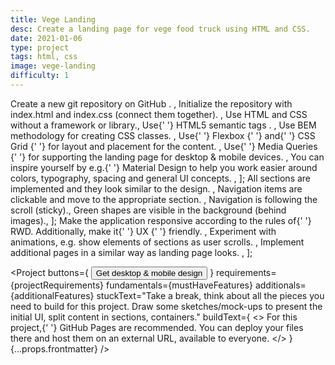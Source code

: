 ```yaml
---
title: Vege Landing
desc: Create a landing page for vege food truck using HTML and CSS.
date: 2021-01-06
type: project
tags: html, css
image: vege-landing
difficulty: 1
---
```




  <Text>
    Create a new git repository on <Link href="http://github.com/">GitHub</Link>
    .
  </Text>,
  <Text>
    Initialize the repository with index.html and index.css (connect them
    together).
  </Text>,
  <Text>Use HTML and CSS without a framework or library.</Text>,
  <Text>
    Use{' '}
    <Link href="https://www.w3schools.com/html/html5_semantic_elements.asp">
      HTML5 semantic tags
    </Link>
    .
  </Text>,
  <Text>
    Use <Link href="http://getbem.com/">BEM</Link> methodology for creating CSS
    classes.
  </Text>,
  <Text>
    Use{' '}
    <Link href="https://css-tricks.com/snippets/css/a-guide-to-flexbox/">
      Flexbox
    </Link>{' '}
    and{' '}
    <Link href="https://css-tricks.com/snippets/css/complete-guide-grid/">
      CSS Grid
    </Link>{' '}
    for layout and placement for the content.
  </Text>,
  <Text>
    Use{' '}
    <Link href="https://css-tricks.com/a-complete-guide-to-css-media-queries/">
      Media Queries
    </Link>{' '}
    for supporting the landing page for desktop & mobile devices.
  </Text>,
  <Text>
    You can inspire yourself by e.g.{' '}
    <Link href="https://material.io/design">Material Design</Link> to help you
    work easier around colors, typography, spacing and general UI concepts.
  </Text>,
];

  <Text>
    All sections are implemented and they look similar to the design.
  </Text>,
  <Text>
    Navigation items are clickable and move to the appropriate section.
  </Text>,
  <Text>Navigation is following the scroll (sticky).</Text>,
  <Text>Green shapes are visible in the background (behind images).</Text>,
];

  <Text>
    Make the application responsive according to the rules of{' '}
    <Link href="https://web.dev/responsive-web-design-basics/">RWD</Link>.
    Additionally, make it{' '}
    <Link href="https://www.interaction-design.org/literature/topics/ux-design">
      UX
    </Link>{' '}
    friendly.
  </Text>,
  <Text>
    Experiment with animations, e.g. show elements of sections as user scrolls.
  </Text>,
  <Text>
    Implement additional pages in a similar way as landing page looks.
  </Text>,
];

<Project
  buttons={
    <Link href="https://xd.adobe.com/view/8fb29093-a4b0-41e6-b0df-db75ed5c5852-dae1/">
      <Button type="promo">Get desktop & mobile design</Button>
    </Link>
  }
  requirements={projectRequirements}
  fundamentals={mustHaveFeatures}
  additionals={additionalFeatures}
  stuckText="Take a break, think about all the pieces you need to build for this
      project. Draw some sketches/mock-ups to present the initial UI, split content in sections, containers."
  buildText={
    <>
      For this project,{' '}
      <Link href="https://pages.github.com/">GitHub Pages</Link> are
      recommended. You can deploy your files there and host them on an external
      URL, available to everyone.
    </>
  }
  {...props.frontmatter}
/>
